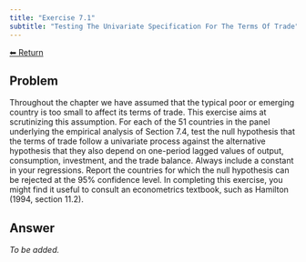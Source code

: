 ```yaml
---
title: "Exercise 7.1"
subtitle: "Testing The Univariate Specification For The Terms Of Trade"
---
```

<a class="return-button" href="index.qmd">⬅ Return</a>

## Problem

Throughout the chapter we have assumed that the typical poor or emerging country is too small to affect its terms of trade. This exercise aims at scrutinizing this assumption. For each of the 51 countries in the panel underlying the empirical analysis of Section 7.4, test the null hypothesis that the terms of trade  follow a univariate process against the alternative hypothesis that they also  depend on one-period lagged  values of  output, consumption, investment, and the trade balance. Always include a constant in your regressions.  Report the countries for which the null hypothesis can be rejected at the 95\% confidence level.  In completing this exercise, you might find it useful to consult an econometrics textbook, such as Hamilton (1994, section 11.2). 

## Answer

_To be added._
